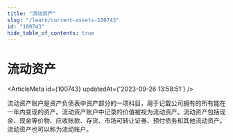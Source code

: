 ```yaml
---
title: "流动资产"
slug: "/learn/current-assets-100743"
id: "100743"
hide_table_of_contents: true
---
```



# 流动资产

<ArticleMeta id={100743} updatedAt={'2023-09-26 13:58:51'} />
<div className='border-solid border-b border-t-0 my-4 border-[var(--ifm-color-gray-300)]' />

流动资产账户是资产负债表中资产部分的一项科目，用于记载公司拥有的所有能在一年内变现的资产。流动资产账户中记录的价值被视为流动资产。流动资产包括现金、现金等价物、应收账款、存货、市场可转让证券、预付债务和其他流动资产。流动资产也可以称为流动账户。
